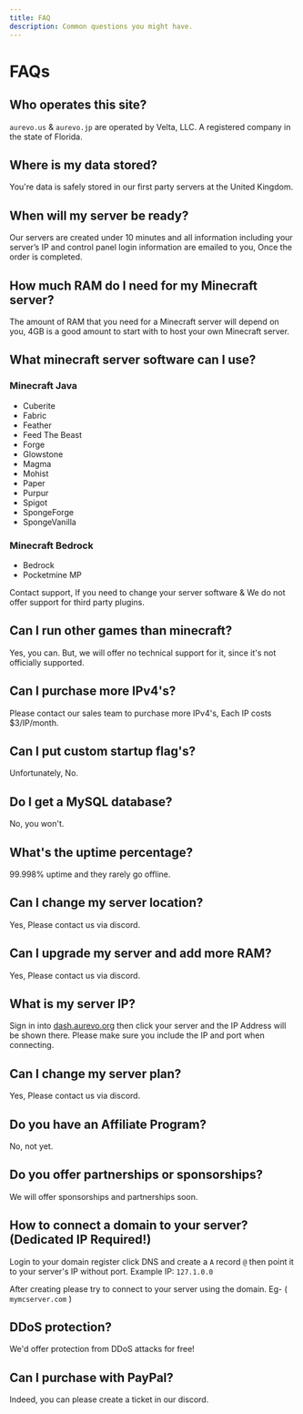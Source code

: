```yaml
---
title: FAQ
description: Common questions you might have.
---
```


# FAQs

## Who operates this site?
`aurevo.us` & `aurevo.jp` are operated by Velta, LLC. A registered company in the state of Florida.

## Where is my data stored?
You're data is safely stored in our first party servers at the United Kingdom.

## When will my server be ready?

Our servers are created under 10 minutes and all information including your server’s IP and control panel login information are emailed to you, Once the order is completed.

## How much RAM do I need for my Minecraft server?

The amount of RAM that you need for a Minecraft server will depend on you, 4GB is a good amount to start with to host your own Minecraft server.

## What minecraft server software can I use?

### Minecraft Java

- Cuberite
- Fabric
- Feather
- Feed The Beast
- Forge
- Glowstone
- Magma
- Mohist
- Paper
- Purpur
- Spigot
- SpongeForge
- SpongeVanilla

### Minecraft Bedrock

- Bedrock
- Pocketmine MP

Contact support, If you need to change your server software & We do not offer support for third party plugins.

## Can I run other games than minecraft?

Yes, you can. But, we will offer no technical support for it, since it's not officially supported.

## Can I purchase more IPv4's?

Please contact our sales team to purchase more IPv4's, Each IP costs $3/IP/month.

## Can I put custom startup flag's?

Unfortunately, No.

## Do I get a MySQL database?

No, you won't.

## What's the uptime percentage?

99.998% uptime and they rarely go offline.

## Can I change my server location?

Yes, Please contact us via discord.

## Can I upgrade my server and add more RAM?

Yes, Please contact us via discord.

## What is my server IP?

Sign in into [dash.aurevo.org](https://dash.aurevo.org/) then click your server and the IP Address will be shown there. Please make sure you include the IP and port when connecting.

## Can I change my server plan?

Yes, Please contact us via discord.

## Do you have an Affiliate Program?

No, not yet.

## Do you offer partnerships or sponsorships?

We will offer sponsorships and partnerships soon.

## How to connect a domain to your server? (Dedicated IP Required!)

Login to your domain register click DNS and create a `A` record `@` then point it to your server's IP without port. Example IP: `127.1.0.0`

After creating please try to connect to your server using the domain. Eg- ( `mymcserver.com` )

## DDoS protection?
We'd offer protection from DDoS attacks for free!

## Can I purchase with PayPal?
Indeed, you can please create a ticket in our discord. 

